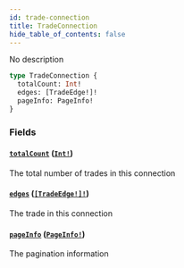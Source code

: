 ```yaml
---
id: trade-connection
title: TradeConnection
hide_table_of_contents: false
---
```



No description

```graphql
type TradeConnection {
  totalCount: Int!
  edges: [TradeEdge!]!
  pageInfo: PageInfo!
}
```


### Fields

#### [`totalCount`](#) ([`Int!`](/mainnet/api/graphql/scalars/int))

The total number of trades in this connection


#### [`edges`](#) ([`[TradeEdge!]!`](/mainnet/api/graphql/objects/trade-edge))

The trade in this connection


#### [`pageInfo`](#) ([`PageInfo!`](/mainnet/api/graphql/objects/page-info))

The pagination information




